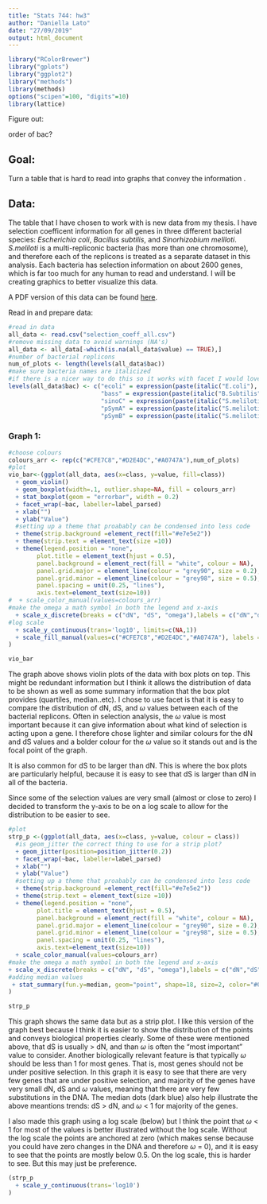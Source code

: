 ```yaml
---
title: "Stats 744: hw3"
author: "Daniella Lato"
date: "27/09/2019"
output: html_document
---
```


```r
library("RColorBrewer")
library("gplots")
library("ggplot2")
library("methods")
library(methods)
options("scipen"=100, "digits"=10)
library(lattice)

```

Figure out:

order of bac?

## Goal:
Turn a table that is hard to read into graphs that convey the information .

## Data:
The table that I have chosen to work with is new data from my thesis.
I have selection coefficent information for all genes in three different bacterial species: *Escherichia coli*, *Bacillus subtilis*, and *Sinorhizobium meliloti*.
*S.meliloti* is a multi-repliconic bacteria (has more than one chromosome), and therefore each of the replicons is treated as a separate dataset in this analysis.
Each bacteria has selection information on about 2600 genes, which is far too much for any human to read and understand.
I will be creating graphics to better visualize this data.

A PDF version of this data can be found [here](https://github.com/dlato/Stat744/blob/master/Supplementary_table_per_gene_dN_dS_omega.pdf).

Read in and prepare data:
```r
#read in data
all_data <- read.csv("selection_coeff_all.csv")
#remove missing data to avoid warnings (NA's)
all_data <- all_data[-which(is.na(all_data$value) == TRUE),]
#number of bacterial replicons
num_of_plots <- length(levels(all_data$bac))
#make sure bacteria names are italicized
#if there is a nicer way to do this so it works with facet I would love to know!
levels(all_data$bac) <- c("ecoli" = expression(paste(italic("E.coli"), " Chromosome")),
                          "bass" = expression(paste(italic("B.Subtilis"), " Chromosome")),
                          "sinoC" = expression(paste(italic("S.meliloti"), " Chromosome")),
                          "pSymA" = expression(paste(italic("S.meliloti"), " pSymA")),
                          "pSymB" = expression(paste(italic("S.meliloti"), " pSymB")))

```

### Graph 1:
```r
#choose colours
colours_arr <- rep(c("#CFE7C8","#D2E4DC","#A0747A"),num_of_plots)
#plot
vio_bar<-(ggplot(all_data, aes(x=class, y=value, fill=class)) 
  + geom_violin() 
  + geom_boxplot(width=.1, outlier.shape=NA, fill = colours_arr) 
  + stat_boxplot(geom = "errorbar", width = 0.2) 
  + facet_wrap(~bac, labeller=label_parsed)
  + xlab("") 
  + ylab("Value") 
  #setting up a theme that proabably can be condensed into less code
  + theme(strip.background =element_rect(fill="#e7e5e2"))
  + theme(strip.text = element_text(size =10)) 
  + theme(legend.position = "none",
        plot.title = element_text(hjust = 0.5),
        panel.background = element_rect(fill = "white", colour = NA),
        panel.grid.major = element_line(colour = "grey90", size = 0.2),
        panel.grid.minor = element_line(colour = "grey98", size = 0.5),
        panel.spacing = unit(0.25, "lines"),
        axis.text=element_text(size=10)) 
#  + scale_color_manual(values=colours_arr)
#make the omega a math symbol in both the legend and x-axis
  + scale_x_discrete(breaks = c("dN", "dS", "omega"),labels = c("dN","dS", expression(omega))) 
#log scale
  + scale_y_continuous(trans='log10', limits=c(NA,1))
  + scale_fill_manual(values=c("#CFE7C8","#D2E4DC","#A0747A"), labels = c(" dN", " dS", expression(omega))) 
)

vio_bar

```

The graph above shows violin plots of the data with box plots on top.
This might be redundant information but I think it allows the distribution of data to be shown as well as some summary information that the box plot provides (quartiles, median..etc).
I chose to use facet is that it is easy to compare the distribution of dN, dS, and $\omega$ values between each of the bacterial replicons.
Often in selection analysis, the $\omega$ value is most important because it can give information about what kind of selection is acting upon a gene.
I therefore chose lighter and similar colours for the dN and dS values and a bolder colour for the $\omega$ value so it stands out and is the focal point of the graph.

It is also common for dS to be larger than dN.
This is where the box plots are particularly helpful, because it is easy to see that dS is larger than dN in all of the bacteria. 

Since some of the selection values are very small (almost or close to zero) I decided to transform the y-axis to be on a log scale to allow for the distribution to be easier to see.

```r
#plot
strp_p <-(ggplot(all_data, aes(x=class, y=value, colour = class)) 
  #is geom_jitter the correct thing to use for a strip plot?
  + geom_jitter(position=position_jitter(0.2)) 
  + facet_wrap(~bac, labeller=label_parsed)
  + xlab("") 
  + ylab("Value") 
  #setting up a theme that proabably can be condensed into less code
  + theme(strip.background =element_rect(fill="#e7e5e2"))
  + theme(strip.text = element_text(size =10)) 
  + theme(legend.position = "none",
        plot.title = element_text(hjust = 0.5),
        panel.background = element_rect(fill = "white", colour = NA),
        panel.grid.major = element_line(colour = "grey90", size = 0.2),
        panel.grid.minor = element_line(colour = "grey98", size = 0.5),
        panel.spacing = unit(0.25, "lines"),
        axis.text=element_text(size=10)) 
  + scale_color_manual(values=colours_arr)
#make the omega a math symbol in both the legend and x-axis
+ scale_x_discrete(breaks = c("dN", "dS", "omega"),labels = c("dN","dS", expression(omega)))
#adding median values
 + stat_summary(fun.y=median, geom="point", shape=18, size=2, color="#023C40")
) 

strp_p 
```

This graph shows the same data but as a strip plot. 
I like this version of the graph best because I think it is easier to show the distribution of the points and conveys biological properties clearly.
Some of these were mentioned above, that dS is usually > dN, and than $\omega$ is often the "most important" value to consider.
Another biologically relevant feature is that typically $\omega$ should be less than 1 for most genes.
That is, most genes should not be under positive selection.
In this graph it is easy to see that there are very few genes that are under positive selection, and majority of the genes have very small dN, dS and $\omega$ values, meaning that there are very few substitutions in the DNA.
The median dots (dark blue) also help illustrate the above meantions trends: dS > dN, and $\omega$ < 1 for majority of the genes.

I also made this graph using a log scale (below) but I think the point that $\omega$ < 1 for most of the values is better illustrated without the log scale.
Without the log scale the points are anchored at zero (which makes sense because you could have zero changes in the DNA and therefore $\omega$ = 0), and it is easy to see that the points are mostly below 0.5.
On the log scale, this is harder to see. But this may just be preference.

```r
(strp_p 
  + scale_y_continuous(trans='log10')
)
```


